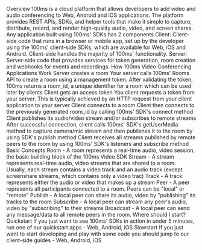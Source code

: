Overview
100ms is a cloud platform that allows developers to add video and audio conferencing to Web, Android and iOS applications. The platform provides REST APIs, SDKs, and helper tools that make it simple to capture, distribute, record, and render high-quality audio, video, and screen shares.
Any application built using 100ms' SDKs has 2 components
Client: Client-side code that runs in a browser or mobile app, set up by the developer using the 100ms' client-side SDKs, which are available for Web, iOS and Android. Client-side handles the majority of 100ms' functionality.
Server: Server-side code that provides services for token generation, room creation and webhooks for events and recordings.
How 100ms Video Conferencing Applications Work
Server creates a room
Your server calls 100ms' Rooms API to create a room using a management token. After validating the token, 100ms returns a room_id, a unique identifier for a room which can be used later by clients
Client gets an access token
You client requests a token from your server. This is typically achieved by an HTTP request from your client application to your server
Client connects to a room
Client then connects to the previously generated room_id by calling 100ms' SDK's connect method
Client publishes its audio/video stream and/or subscribes to remote streams
After successful connection, client calls 100ms' SDK's getUserMedia method to capture camera/mic stream and then publishes it to the room by using SDK's publish method
Client receives all streams published by remote peers to the room by using 100ms' SDK's listeners and subscribe method
Basic Concepts
Room - A room represents a real-time audio, video session, the basic building block of the 100ms Video SDK
Stream - A stream represents real-time audio, video streams that are shared to a room. Usually, each stream contains a video track and an audio track (except screenshare streams, which contains only a video trac)
Track - A track represents either the audio or video that makes up a stream
Peer - A peer represents all participants connected to a room. Peers can be "local" or "remote"
Publish - A local peer can share its audio, video by "publishing" its tracks to the room
Subscribe - A local peer can stream any peer's audio, video by "subscribing" to their streams
Broadcast - A local peer can send any message/data to all remote peers in the room.
Where should I start?
Quickstart
If you just want to see 100ms' SDKs in action in under 5 minutes, run one of our quickstart apps - Web, Android, iOS
Slowstart
If you just want to start developing and play with some code you should jump to our client-side guides - Web, Android, iOS
